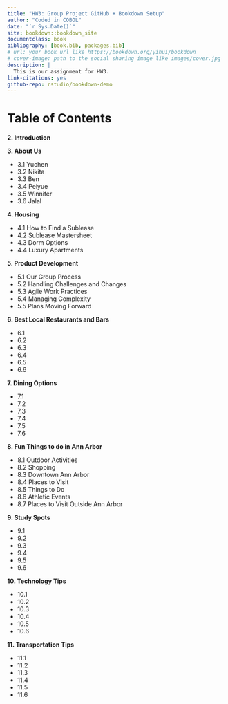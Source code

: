 ```yaml
--- 
title: "HW3: Group Project GitHub + Bookdown Setup"
author: "Coded in COBOL"
date: "`r Sys.Date()`"
site: bookdown::bookdown_site
documentclass: book
bibliography: [book.bib, packages.bib]
# url: your book url like https://bookdown.org/yihui/bookdown
# cover-image: path to the social sharing image like images/cover.jpg
description: |
  This is our assignment for HW3.
link-citations: yes
github-repo: rstudio/bookdown-demo
---
```


# Table of Contents


**2. Introduction**

**3. About Us**

* 3.1 Yuchen
* 3.2 Nikita
* 3.3 Ben
* 3.4 Peiyue
* 3.5 Winnifer
* 3.6 Jalal

**4. Housing**

* 4.1 How to Find a Sublease
* 4.2 Sublease Mastersheet
* 4.3 Dorm Options
* 4.4 Luxury Apartments

**5. Product Development**

* 5.1 Our Group Process
* 5.2 Handling Challenges and Changes
* 5.3 Agile Work Practices
* 5.4 Managing Complexity
* 5.5 Plans Moving Forward

**6. Best Local Restaurants and Bars**

* 6.1 
* 6.2 
* 6.3 
* 6.4 
* 6.5 
* 6.6 

**7. Dining Options**

* 7.1 
* 7.2 
* 7.3 
* 7.4 
* 7.5 
* 7.6 

**8. Fun Things to do in Ann Arbor**

* 8.1 Outdoor Activities
* 8.2 Shopping
* 8.3 Downtown Ann Arbor
* 8.4 Places to Visit
* 8.5 Things to Do 
* 8.6 Athletic Events
* 8.7 Places to Visit Outside Ann Arbor

**9. Study Spots**

* 9.1 
* 9.2 
* 9.3 
* 9.4 
* 9.5 
* 9.6 

**10. Technology Tips**

* 10.1 
* 10.2 
* 10.3 
* 10.4 
* 10.5 
* 10.6 

**11. Transportation Tips**

* 11.1 
* 11.2 
* 11.3 
* 11.4 
* 11.5 
* 11.6 




